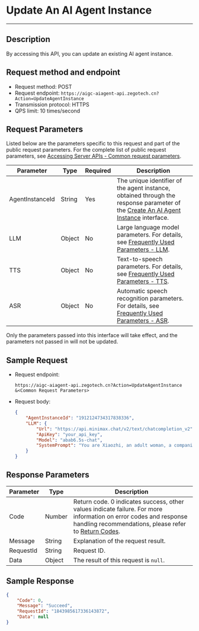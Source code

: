 # Update An AI Agent Instance

---

## Description

By accessing this API, you can update an existing AI agent instance.

## Request method and endpoint

- Request method: POST
- Request endpoint: `https://aigc-aiagent-api.zegotech.cn?Action=UpdateAgentInstance`
- Transmission protocol: HTTPS
- QPS limit: 10 times/second

## Request Parameters

Listed below are the parameters specific to this request and part of the public request parameters. For the complete list of public request parameters, see [Accessing Server APIs - Common request parameters](./../Accessing%20Server%20APIs.mdx#common-request-parameters).

| Parameter         | Type     | Required | Description                                                                 |
|-------------------|----------|----------|-----------------------------------------------------------------------------|
| AgentInstanceId  | String   | Yes      | The unique identifier of the agent instance, obtained through the response parameter of the [Create An AI Agent Instance](./Create%20Agent%20instance.mdx) interface. |
| LLM                 | Object  | No       | Large language model parameters. For details, see [Frequently Used Parameters - LLM](./../Common%20Parameter%20Description.mdx#llm).                                               |
| TTS                 | Object  | No       | Text-to-speech parameters. For details, see [Frequently Used Parameters - TTS](./../Common%20Parameter%20Description.mdx#tts).                                               |
| ASR                 | Object  | No       | Automatic speech recognition parameters. For details, see [Frequently Used Parameters - ASR](./../Common%20Parameter%20Description.mdx#asr).                                               |

<Note title="Note">
Only the parameters passed into this interface will take effect, and the parameters not passed in will not be updated.
</Note>

## Sample Request

- Request endpoint:

    ```https
    https://aigc-aiagent-api.zegotech.cn?Action=UpdateAgentInstance
    &<Common Request Parameters>
    ```

- Request body:

    ```json
    {
        "AgentInstanceId": "1912124734317838336",
        "LLM": {
            "Url": "https://api.minimax.chat/v2/text/chatcompletion_v2",
            "ApiKey": "your_api_key",
            "Model": "abab6.5s-chat",
            "SystemPrompt": "You are Xiaozhi, an adult woman, a companion assistant **created by ZEGO**. knowledgeable in both astronomy and geography, intelligent, wise, enthusiastic, and friendly. \nDialogue requirements: 1. Dialogue with users according to the requirements of the persona. \n2.No more than 100 words."
        }
    }
    ```

## Response Parameters

| Parameter | Type | Description |
|-----------|------|-------------|
| Code | Number | Return code. 0 indicates success, other values indicate failure. For more information on error codes and response handling recommendations, please refer to [Return Codes](./../Return%20codes.mdx). |
| Message | String | Explanation of the request result. |
| RequestId | String | Request ID. |
| Data | Object | The result of this request is `null`. |

## Sample Response

```json
{
    "Code": 0,
    "Message": "Succeed",
    "RequestId": "1843985617336143872",
    "Data": null
}
```